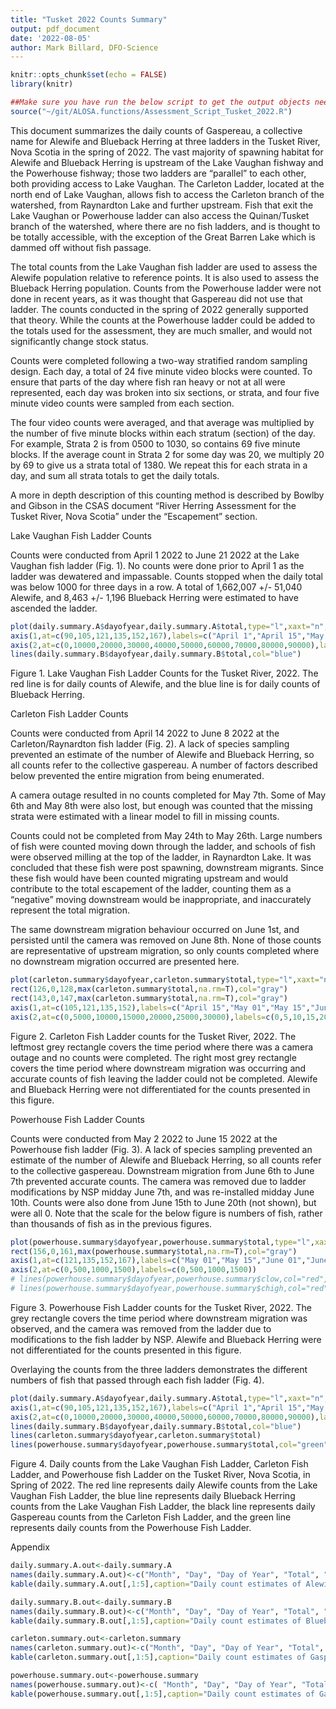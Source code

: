 ```yaml
---
title: "Tusket 2022 Counts Summary"
output: pdf_document
date: '2022-08-05'
author: Mark Billard, DFO-Science
---
```

```r
knitr::opts_chunk$set(echo = FALSE)
library(knitr)
```

```r
##Make sure you have run the below script to get the output objects needed for this document
source("~/git/ALOSA.functions/Assessment_Script_Tusket_2022.R")
```

This document summarizes the daily counts of Gaspereau, a collective name for Alewife and Blueback Herring at three ladders in the Tusket River, Nova Scotia in the spring of 2022. The vast majority of spawning habitat for Alewife and Blueback Herring is upstream of the Lake Vaughan fishway and the Powerhouse fishway; those two ladders are "parallel" to each other, both providing access to Lake Vaughan. The Carleton Ladder, located at the north end of Lake Vaughan, allows fish to access the Carleton branch of the watershed, from Raynardton Lake and further upstream. Fish that exit the Lake Vaughan or Powerhouse ladder can also access the Quinan/Tusket branch of the watershed, where there are no fish ladders, and is thought to be totally accessible, with the exception of the Great Barren Lake which is dammed off without fish passage.

The total counts from the Lake Vaughan fish ladder are used to assess the Alewife population relative to reference points. It is also used to assess the Blueback Herring population. Counts from the Powerhouse ladder were not done in recent years, as it was thought that Gaspereau did not use that ladder. The counts conducted in the spring of 2022 generally supported that theory. While the counts at the Powerhouse ladder could be added to the totals used for the assessment, they are much smaller, and would not significantly change stock status.

Counts were completed following a two-way stratified random sampling design. Each day, a total of 24 five minute video blocks were counted. To ensure that parts of the day where fish ran heavy or not at all were represented, each day was broken into six sections, or strata, and four five minute video counts were sampled from each section. 

The four video counts were averaged, and that average was multiplied by the number of five minute blocks within each stratum (section) of the day. For example, Strata 2 is from 0500 to 1030, so contains 69 five minute blocks. If the average count in Strata 2 for some day was 20, we multiply 20 by 69 to give us a strata total of 1380. We repeat this for each strata in a day, and sum all strata totals to get the daily totals.

A more in depth description of this counting method is described by Bowlby and Gibson in the CSAS document "River Herring Assessment for the Tusket River, Nova Scotia" under the "Escapement" section.

\newpage
Lake Vaughan Fish Ladder Counts

Counts were conducted from April 1 2022 to June 21 2022 at the Lake Vaughan fish ladder (Fig. 1). No counts were done prior to April 1 as the ladder was dewatered and impassable. Counts stopped when the daily total was below 1000 for three days in a row. A total of 1,662,007 +/- 51,040 Alewife, and 8,463 +/- 1,196 Blueback Herring were estimated to have ascended the ladder. 
```r
plot(daily.summary.A$dayofyear,daily.summary.A$total,type="l",xaxt="n",yaxt="n",xlab="Date",ylab="Thousands of Fish",col="red")
axis(1,at=c(90,105,121,135,152,167),labels=c("April 1","April 15","May 01","May 15","June 01","June 15"))
axis(2,at=c(0,10000,20000,30000,40000,50000,60000,70000,80000,90000),labels=c(0,10,20,30,40,50,60,70,80,90))
lines(daily.summary.B$dayofyear,daily.summary.B$total,col="blue")
```

Figure 1. Lake Vaughan Fish Ladder Counts for the Tusket River, 2022. The red line is for daily counts of Alewife, and the blue line is for daily counts of Blueback Herring. 

\newpage
Carleton Fish Ladder Counts

Counts were conducted from April 14 2022 to June 8 2022 at the Carleton/Raynardton fish ladder (Fig. 2). A lack of species sampling prevented an estimate of the number of Alewife and Blueback Herring, so all counts refer to the collective gaspereau. A number of factors described below prevented the entire migration from being enumerated.

A camera outage resulted in no counts completed for May 7th. Some of May 6th and May 8th were also lost, but enough was counted that the missing strata were estimated with a linear model to fill in missing counts.

Counts could not be completed from May 24th to May 26th. Large numbers of fish were counted moving down through the ladder, and schools of fish were observed milling at the top of the ladder, in Raynardton Lake. It was concluded that these fish were post spawning, downstream migrants. Since these fish would have been counted migrating upstream and would contribute to the total escapement of the ladder, counting them as a "negative" moving downstream would be inappropriate, and inaccurately represent the total migration. 

The same downstream migration behaviour occurred on June 1st, and persisted until the camera was removed on June 8th. None of those counts are representative of upstream migration, so only counts completed where no downstream migration occurred are presented here.

```r
plot(carleton.summary$dayofyear,carleton.summary$total,type="l",xaxt="n",yaxt="n",xlab="Date",ylab="Thousands of Fish")
rect(126,0,128,max(carleton.summary$total,na.rm=T),col="gray")
rect(143,0,147,max(carleton.summary$total,na.rm=T),col="gray")
axis(1,at=c(105,121,135,152),labels=c("April 15","May 01","May 15","June 01"))
axis(2,at=c(0,5000,10000,15000,20000,25000,30000),labels=c(0,5,10,15,20,25,30))
```

Figure 2. Carleton Fish Ladder counts for the Tusket River, 2022. The leftmost grey rectangle covers the time period where there was a camera outage and no counts were completed. The right most grey rectangle covers the time period where downstream migration was occurring and accurate counts of fish leaving the ladder could not be completed. Alewife and Blueback Herring were not differentiated for the counts presented in this figure.

\newpage
Powerhouse Fish Ladder Counts

Counts were conducted from May 2 2022 to June 15 2022 at the Powerhouse fish ladder (Fig. 3). A lack of species sampling prevented an estimate of the number of Alewife and Blueback Herring, so all counts refer to the collective gaspereau. Downstream migration from June 6th to June 7th prevented accurate counts. The camera was removed due to ladder modifications by NSP midday June 7th, and was re-installed midday June 10th. Counts were also done from June 15th to June 20th (not shown), but were all 0. Note that the scale for the below figure is numbers of fish, rather than thousands of fish as in the previous figures.

```r
plot(powerhouse.summary$dayofyear,powerhouse.summary$total,type="l",xaxt="n",yaxt="n",xlab="Date",ylab="Number of Fish")
rect(156,0,161,max(powerhouse.summary$total,na.rm=T),col="gray")
axis(1,at=c(121,135,152,167),labels=c("May 01","May 15","June 01","June 15"))
axis(2,at=c(0,500,1000,1500),labels=c(0,500,1000,1500))
# lines(powerhouse.summary$dayofyear,powerhouse.summary$clow,col="red",lty=3)
# lines(powerhouse.summary$dayofyear,powerhouse.summary$chigh,col="red",lty=3)
```

Figure 3. Powerhouse Fish Ladder counts for the Tusket River, 2022. The grey rectangle covers the time period where downstream migration was observed, and the camera was removed from the ladder due to modifications to the fish ladder by NSP. Alewife and Blueback Herring were not differentiated for the counts presented in this figure.


\newpage
Overlaying the counts from the three ladders demonstrates the different numbers of fish that passed through each fish ladder (Fig. 4). 

```r
plot(daily.summary.A$dayofyear,daily.summary.A$total,type="l",xaxt="n",yaxt="n",xlab="Date",ylab="Thousands of Fish",col="red")
axis(1,at=c(90,105,121,135,152,167),labels=c("April 1","April 15","May 01","May 15","June 01","June 15"))
axis(2,at=c(0,10000,20000,30000,40000,50000,60000,70000,80000,90000),labels=c(0,10,20,30,40,50,60,70,80,90))
lines(daily.summary.B$dayofyear,daily.summary.B$total,col="blue")
lines(carleton.summary$dayofyear,carleton.summary$total)
lines(powerhouse.summary$dayofyear,powerhouse.summary$total,col="green")
```

Figure 4. Daily counts from the Lake Vaughan Fish Ladder, Carleton Fish Ladder, and Powerhouse fish Ladder on the Tusket River, Nova Scotia, in Spring of 2022. The red line represents daily Alewife counts from the Lake Vaughan Fish Ladder, the blue line represents daily Blueback Herring counts from the Lake Vaughan Fish Ladder, the black line represents daily Gaspereau counts from the Carleton Fish Ladder, and the green line represents daily counts from the Powerhouse Fish Ladder.

\newpage
Appendix

```r
daily.summary.A.out<-daily.summary.A
names(daily.summary.A.out)<-c("Month", "Day", "Day of Year", "Total", "Standard Deviation", "clow", "chigh")
kable(daily.summary.A.out[,1:5],caption="Daily count estimates of Alewife leaving the Lake Vaughan Fish Ladder. Counts are presented for April (Month = 4), May (Month = 5), and June (Month = 6). Total is the total number of Alewife estimated to have exited the ladder that day, and Standard Deviation is the standard deviation for that daily total estimate.")

daily.summary.B.out<-daily.summary.B
names(daily.summary.B.out)<-c("Month", "Day", "Day of Year", "Total", "Standard Deviation", "clow", "chigh")
kable(daily.summary.B.out[,1:5],caption="Daily count estimates of Blueback Herring leaving the Lake Vaughan Fish Ladder. Counts are presented for May (Month = 5) and June (Month = 6). Total is the total number of Blueback Herring estimated to have exited the ladder that day, and Standard Deviation is the standard deviation for that daily total estimate.")

carleton.summary.out<-carleton.summary
names(carleton.summary.out)<-c("Month", "Day", "Day of Year", "Total", "Standard Deviation", "clow", "chigh")
kable(carleton.summary.out[,1:5],caption="Daily count estimates of Gaspereau leaving the Carleton Fish Ladder. Counts are presented for April (Month = 4) and May (Month = 5). Total is the total number of Gaspereau estimated to have exited the ladder that day, and Standard Deviation is the standard deviation for that daily total estimate.")

powerhouse.summary.out<-powerhouse.summary
names(powerhouse.summary.out)<-c( "Month", "Day", "Day of Year", "Total", "Standard Deviation", "clow", "chigh")
kable(powerhouse.summary.out[,1:5],caption="Daily count estimates of Gaspereau leaving the Powerhouse Fish Ladder. Counts are presented for April (Month = 4) and May (Month = 5). Total is the total number of Gaspereau estimated to have exited the ladder that day, and Standard Deviation is the standard deviation for that daily total estimate. Note that counts are for Alewife and Blueback Herring combined, as no species ID were completed at the ladder.")
```
